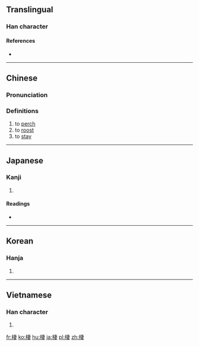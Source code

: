 {{also|栖}}
==Translingual==

===Han character===
{{Han char|rn=75|rad=木|as=08|sn=12|four=45944|canj=DJLV|ids=⿰木妻}}

====References====
* {{Han ref|kx=0534.170|dkj=14980|dj=0922.130|hdz=21229.060|uh=68F2|ud=26866|bh=B4CF|bd=46287}}

----

==Chinese==
{{zh-forms|s=栖}}

===Pronunciation===
{{zh-pron
|m=qī,xī
|c=cai1
|mc=y
|oc=y
|ma=
|cat=v
}}

===Definitions===
# to [[perch]]
# to [[roost]]
# to [[stay]]

----

==Japanese==

===Kanji===
{{ja-kanji|grade=|rs=木08}}

# {{defn|lang=ja|sort=木08}}

====Readings====
* {{ja-readings|on=[[せい]] (sei)|kun=[[すむ]] (sumu)}}

----

==Korean==

===Hanja===
{{ko-hanja|hangeul=서|eumhun=|rv=seo|mr=sŏ|y=se}}

# {{defn|lang=ko|sort=木08}}

----

==Vietnamese==

===Han character===
{{vi-readings|rs=木08| hanviet = thê}}

# {{defn|lang=vi|sort=木08}}

[[fr:棲]]
[[ko:棲]]
[[hu:棲]]
[[ja:棲]]
[[pl:棲]]
[[zh:棲]]